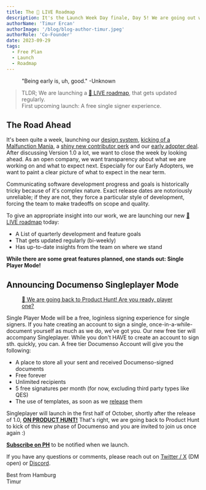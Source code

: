 ```yaml
---
title: The 🔴 LIVE Roadmap
description: It's the Launch Week Day finale, Day 5! We are going out with a bang and introducing the 🔴 LIVE roadmap, featuring our next Product Hunt Launch - Free Singleplayer Documenso - Sign without creating an account!
authorName: 'Timur Ercan'
authorImage: '/blog/blog-author-timur.jpeg'
authorRole: 'Co-Founder'
date: 2023-09-29
tags:
  - Free Plan
  - Launch
  - Roadmap
---
```


<figure>
  <MdxNextImage
    src="/blog/roadmap.png"
    width="1260"
    height="630"
    alt="XKCD: Bug"
  />

  <figcaption className="text-center">
    "Being early is, uh, good." -Unknown
  </figcaption>
</figure>

> TLDR; We are launching a [🔴 LIVE roadmap](https://documen.so/launches), that gets updated regularly.\
> First upcoming launch: A free single signer experience.

## The Road Ahead

It's been quite a week, launching our [design system](https://esign.ewu-web.de//blog/design-system), [kicking of a Malfunction Mania](https://esign.ewu-web.de//blog/malfunction-mania), a [shiny new contributor perk](https://esign.ewu-web.de//blog/shop) and our [early adopter deal](https://esign.ewu-web.de//blog/early-adopters). After discussing Version 1.0 a lot, we want to close the week by looking ahead. As an open company, we want transparency about what we are working on and what to expect next. Especially for our Early Adopters, we want to paint a clear picture of what to expect in the near term.

Communicating software development progress and goals is historically tricky because of it's complex nature. Exact release dates are notoriously unreliable; if they are not, they force a particular style of development, forcing the team to make tradeoffs on scope and quality.

To give an appropriate insight into our work, we are launching our new [🔴 LIVE roadmap](https://documen.so/launches) today:

- A List of quarterly development and feature goals
- That gets updated regularly (bi-weekly)
- Has up-to-date insights from the team on where we stand

**While there are some great features planned, one stands out: Single Player Mode!**

## Announcing Documenso Singleplayer Mode

<a href="https://www.producthunt.com/products/documenso" target="_blank">
<figure>
  <MdxNextImage
    src="/blog/sp5.png"
    width="1260"
    height="630"
  />

  <figcaption className="text-center font-bold">
   🚨 We are going back to Product Hunt! Are you ready, player one?
  </figcaption>
</figure>
</a>

Single Player Mode will be a free, loginless signing experience for single signers. If you hate creating an account to sign a single, once-in-a-while-document yourself as much as we do, we've got you. Our new free tier will accompany Singleplayer. While you don't HAVE to create an account to sign sth. quickly, you can. A free tier Documenso Account will give you the following:

- A place to store all your sent and received Documenso-signed documents
- Free forever
- Unlimited recipients
- 5 free signatures per month (for now, excluding third party types like QES)
- The use of templates, as soon as we [release](https://documen.so/launches) them

Singleplayer will launch in the first half of October, shortly after the release of 1.0, **[ON PRODUCT HUNT!](https://www.producthunt.com/products/documenso)** That's right, we are going back to Product Hunt to kick of this new phase of Documenso and you are invited to join us once again :)

**[Subscribe on PH](https://www.producthunt.com/products/documenso)** to be notified when we launch.

If you have any questions or comments, please reach out on [Twitter / X](https://twitter.com/eltimuro) (DM open) or [Discord](https://documen.so/discord).

Best from Hamburg\
Timur
